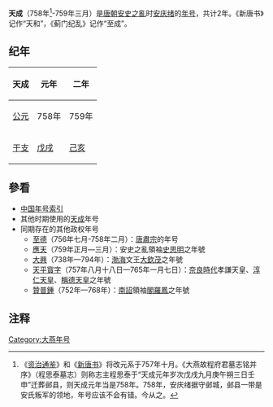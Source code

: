 {{Eranamebox|年号=天成
|起讫时间= 758年-759年三月
|政权= 燕
|帝王= [[安庆绪|安庆绪]]
|历时= 2年
|timeline= <timeline>
ImageSize  = width:200 height:50
PlotArea   = width:180 height:30 left:10 bottom:20
TimeAxis   = orientation:horizontal
DateFormat = yyyy
Period     = from:618 till:907
AlignBars  = early
ScaleMajor = increment:40 start:623
Colors =
  id:canvas value:rgb(1,1,0.85)
BackgroundColors = canvas:canvas
PlotData =
  width:15 color:black
  bar:era from:start till:end
  bar:era from:758 till:759 color:red
</timeline>
|说明= <span style="color: red">天成</span>在'''唐朝'''时期的位置。 
}}
'''天成'''（758年<ref>《[[资治通鉴|资治通鉴]]》和《[[新唐书|新唐书]]》将改元系于757年十月。《大燕故程府君墓志铭并序》（程思泰墓志）则称志主程思泰于“天成元年岁次戊戌九月庚午朔三日壬申”迁葬邺县，则天成元年当是758年。758年，安庆绪据守邺城，邺县一带是安氏叛军的领地，年号应该不会有错。今从之。</ref>-759年三月）是[[唐朝|唐朝]][[安史之亂|安史之亂]]时[[安庆绪|安庆绪]]的[[年号|年号]]，共计2年。《新唐书》记作“天和”，《蓟门纪乱》记作“至成”。

==纪年==

{| class="wikitable" 
!天成!!元年!!二年
|-
![[公元纪年|公元]]
|758年||759年
|-
![[干支纪年|干支]]
|[[戊戌|戊戌]]||[[己亥|己亥]]
|}

==參看==
*[[中国年号索引|中国年号索引]]
*其他时期使用的[[天成|天成]]年号
*同期存在的其他政权年号
**[[至德_(唐肅宗)|至德]]（756年七月-758年二月）：[[唐肅宗|唐肅宗]]的年号
**[[应天_(史思明)|應天]]（759年正月—三月）：安史之亂領袖[[史思明|史思明]]之年號
**[[大興_(大欽茂)|大興]]（738年—794年）：[[渤海国|渤海]]文王[[大欽茂|大欽茂]]之年號
**[[天平寳字|天平寳字]]（757年八月十八日—765年一月七日）：[[奈良時代|奈良時代]]孝謙天皇、[[淳仁天皇|淳仁天皇]]、[[稱德天皇|稱德天皇]]之年號
**[[贊普鍾|贊普鍾]]（752年—768年）：[[南詔|南詔]]領袖[[閣羅鳳|閣羅鳳]]之年號

==注释==
{{reflist}}

{{年号|[[圣武|圣武]]|[[中国年号索引|唐朝年號]]|--}}
{{唐朝年号}}
[[Category:大燕年号|Category:大燕年号]]
